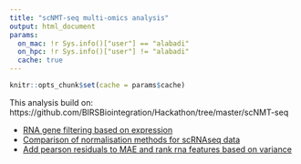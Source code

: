 ```yaml
---
title: "scNMT-seq multi-omics analysis"
output: html_document
params:
  on_mac: !r Sys.info()["user"] == "alabadi"
  on_hpc: !r Sys.info()["user"] != "alabadi"
  cache: true
---
```


```r
knitr::opts_chunk$set(cache = params$cache)
```

This analysis build on: https://github.com/BIRSBiointegration/Hackathon/tree/master/scNMT-seq

* [RNA gene filtering based on expression](notebook/filter-rna-data.html)
* [Comparison of normalisation methods for scRNAseq data](notebook/compare-rna-normalisation.html)
* [Add pearson residuals to MAE and rank rna features based on variance](notebook/update-rna-in-mae.html)
